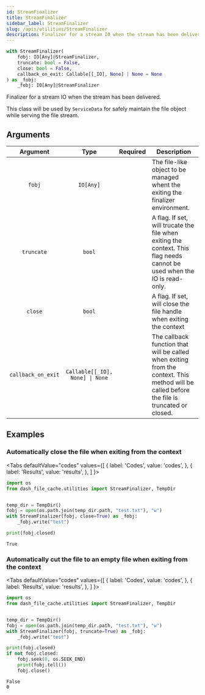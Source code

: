 ```yaml
---
id: StreamFinalizer
title: StreamFinalizer
sidebar_label: StreamFinalizer
slug: /apis/utilities/StreamFinalizer
description: Finalizer for a stream IO when the stream has been delivered.
---
```





<APITopBar
  type="class"
  isPrivate={true}
  isContext={true}
  source="utilities.py#L120"
/>

```python
with StreamFinalizer(
    fobj: IO[Any]@StreamFinalizer,
    truncate: bool = False,
    close: bool = False,
    callback_on_exit: Callable[[_IO], None] | None = None
) as _fobj:
    _fobj: IO[Any]@StreamFinalizer
```

Finalizer for a stream IO when the stream has been delivered.

This class will be used by `ServiceData` for safely maintain the file object while
serving the file stream.

## Arguments

|      Argument      |              Type               |             Required              | <center>Description</center>                                                                                                                |
| :----------------: | :-----------------------------: | :-------------------------------: | ------------------------------------------------------------------------------------------------------------------------------------------- |
|       `fobj`       |            `IO[Any]`            | <InlineIcon icon={vsiCheckIcon}/> | The file-like object to be managed whent the exiting the finalizer environment.                                                             |
|     `truncate`     |             `bool`              |                                   | A flag. If set, will trucate the file when exiting the context. This flag needs cannot be used when the IO is read-only.                    |
|      `close`       |             `bool`              |                                   | A flag. If set, will close the file handle when exiting the context                                                                         |
| `callback_on_exit` | `Callable[[_IO], None] \| None` |                                   | The callback function that will be called when exiting from the context. This method will be called before the file is truncated or closed. |

## Examples

### <IconObjType type="term"/> Automatically close the file when exiting from the context

<Tabs
  defaultValue="codes"
  values={[
    { label: 'Codes', value: 'codes', },
    { label: 'Results', value: 'results', },
  ]
}>

<TabItem value="codes">

```python
import os
from dash_file_cache.utilities import StreamFinalizer, TempDir


temp_dir = TempDir()
fobj = open(os.path.join(temp_dir.path, "test.txt"), "w")
with StreamFinalizer(fobj, close=True) as _fobj:
    _fobj.write("test")

print(fobj.closed)
```

</TabItem>

<TabItem value="results">

```
True
```

</TabItem>

</Tabs>

### <IconObjType type="term"/> Automatically cut the file to an empty file when exiting from the context

<Tabs
  defaultValue="codes"
  values={[
    { label: 'Codes', value: 'codes', },
    { label: 'Results', value: 'results', },
  ]
}>

<TabItem value="codes">

```python
import os
from dash_file_cache.utilities import StreamFinalizer, TempDir


temp_dir = TempDir()
fobj = open(os.path.join(temp_dir.path, "test.txt"), "w")
with StreamFinalizer(fobj, truncate=True) as _fobj:
    _fobj.write("test")

print(fobj.closed)
if not fobj.closed:
    fobj.seek(0, os.SEEK_END)
    print(fobj.tell())
    fobj.close()
```

</TabItem>

<TabItem value="results">

```
False
0
```

</TabItem>

</Tabs>
